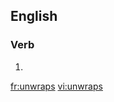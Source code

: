 ==English==

===Verb===
{{head|en|verb form}}

# {{en-third-person singular of|unwrap}}

[[fr:unwraps]]
[[vi:unwraps]]